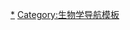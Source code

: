 {{navbox
|name = 物質階層
|title = [[物質|生物界物质层级]]

|group1 = 个体层次
|list1 = [[生物圈]] &gt; [[生态系统]] &gt; [[群落]] &gt; [[种群|-{zh-cn:种群; zh-tw:族群;}-]] &gt; [[生物]]（[[个体]]）

|group2 = 多细胞层次
|list2 = [[生物系统|器官系統]] &gt; [[器官]] &gt; [[组织 (生物学)|組織]]

|group3 = [[细胞生物学|细胞层次]]
|list3 = [[細胞]] &gt; [[細胞器]]

|group4 = [[分子生物学|分子层次]]
|list4 = [[分子]]：[[生物大分子]]：[[蛋白质结构]]

|group5 = 亚分子层次
|list5 = [[原子]] &gt; [[次原子粒子]]（[[复合粒子]] &gt; [[基本粒子]]）

}}<noinclude>

[[Category:物质|*]]
[[Category:生物学导航模板]]
</noinclude>